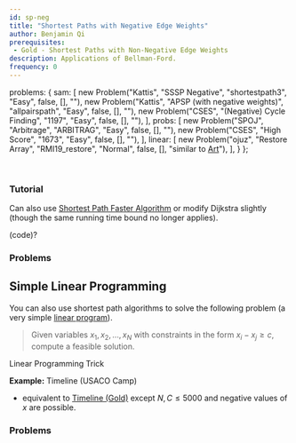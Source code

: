 ```yaml
---
id: sp-neg
title: "Shortest Paths with Negative Edge Weights"
author: Benjamin Qi
prerequisites: 
 - Gold - Shortest Paths with Non-Negative Edge Weights
description: Applications of Bellman-Ford.
frequency: 0
---
```



  problems: {
    sam: [
      new Problem("Kattis", "SSSP Negative", "shortestpath3", "Easy", false, [], ""),
      new Problem("Kattis", "APSP (with negative weights)", "allpairspath", "Easy", false, [], ""),
      new Problem("CSES", "(Negative) Cycle Finding", "1197", "Easy", false, [], ""),
    ],
    probs: [
      new Problem("SPOJ", "Arbitrage", "ARBITRAG", "Easy", false, [], ""),
      new Problem("CSES", "High Score", "1673", "Easy", false, [], ""),
    ],
    linear: [
      new Problem("ojuz", "Restore Array", "RMI19_restore", "Normal", false, [], "similar to [Art](https://codeforces.com/gym/102394/problem/A)"),
    ],
  }
};

<problems-list problems={metadata.problems.sam} />

<br/>

### Tutorial

<resources title="SSSP Negative">
  <resource source="CPH" title="13.1"></resource>
  <resource source="cp-algo" title="Bellman-Ford" url="graph/bellman_ford.html"></resource>
  <resource source="cp-algo" title="Finding Negative Cycle" url="finding-negative-cycle-in-graph.html"></resource>
  <resource source="TC" title="Intro to Graphs Section 3" url="introduction-to-graphs-and-their-data-structures-section-3/"></resource>
</resources>

Can also use [Shortest Path Faster Algorithm](https://en.wikipedia.org/wiki/Shortest_Path_Faster_Algorithm) or modify Dijkstra slightly (though the same running time bound no longer applies). 

(code)?

### Problems

<problems-list problems={metadata.problems.probs} />

## Simple Linear Programming

You can also use shortest path algorithms to solve the following problem (a very simple [linear program](https://en.wikipedia.org/wiki/Linear_programming)). 

> Given variables $x_1,x_2,\ldots,x_N$ with constraints in the form $x_i-x_j\ge c$, compute a feasible solution.

<resources>
  <resource source="MIT" title="Slides from Intro to Algorithms" url="https://www.cs.rit.edu/~spr/COURSES/ALG/MIT/lec18.pdf">Linear Programming Trick</resource>
</resources>

**Example:** Timeline (USACO Camp)

  - equivalent to [Timeline (Gold)](http://www.usaco.org/index.php?page=viewproblem2&cpid=1017) except $N,C\le 5000$ and negative values of $x$ are possible.

### Problems

<problems-list problems={metadata.problems.linear} />

